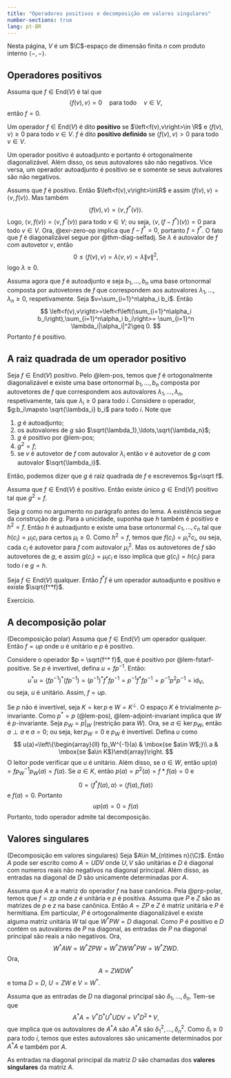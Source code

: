 ```yaml
--- 
title: "Operadores positivos e decomposição em valores singulares"
number-sections: true
lang: pt-BR
--- 
```


Nesta página, $V$ é um $\C$-espaço de dimensão finita $n$ com produto interno $\left<-,-\right>$.

## Operadores positivos

:::{#exr-zero-op}
Assuma que $f\in\mbox{End}(V)$ é tal que 
$$
\left<f(v),v\right>=0\quad\mbox{para todo}\quad v\in V,
$$
então $f=0$. 
:::

:::{#def-}
Um operador $f\in\mbox{End}(V)$ é dito **positivo** se $\left<f(v),v\right>\in \R$ e $\left<f(v),v\right>\geq 0$ para todo $v\in V$.
$f$ é dito **positivo definido** se $\left<f(v),v\right>> 0$ para todo $v\in V$. 
:::

:::{#lem-pos}
Um operador positivo é autoadjunto e portanto é ortogonalmente diagonalizável. Além disso, os seus autovalores são não negativos. 
Vice versa, um operador autoadjunto é positivo se e somente se seus autvalores são não negativos. 
:::

:::{.proof}
Assums que $f$ é positivo. Então $\left<f(v),v\right>\in\R$ e assim $\left<f(v),v\right>=\left<v,f(v)\right>$. Mas também 
$$
\left<f(v),v\right>=\left<v,f^*(v)\right>.
$$
Logo, $\left<v,f(v)\right>=\left<v,f^*(v)\right>$ para todo $v\in V$; ou seja, $\left<v,(f-f^*)(v)\right>=0$ para todo $v\in V$. Ora, @exr-zero-op implica que 
$f-f^*=0$, portanto $f=f^*$. O fato que $f$ é diagonalizável segue por @thm-diag-selfadj. Se $\lambda$ é autovalor de $f$ com autovetor $v$, então 
$$
0\leq \left<f(v),v\right>=\lambda\left<v,v\right>=\lambda\|v\|^2,
$$
logo $\lambda \geq 0$. 

Assuma agora que $f$ é autoadjunto e seja $b_1,\ldots,b_n$ uma base ortonormal composta por autovetores de $f$ que correspondem aos 
autovalores $\lambda_1,\ldots,\lambda_n\geq 0$, respetivamente. Seja $v=\sum_{i=1}^n\alpha_i b_i$. Então 
$$
\left<f(v),v\right>=\left<f\left(\sum_{i=1}^n\alpha_i b_i\right),\sum_{i=1}^n\alpha_i b_i\right>=
\sum_{i=1}^n \lambda_i|\alpha_i|^2\geq 0.
$$ 
Portanto $f$ é positivo. 
:::

## A raiz quadrada de um operador positivo

Seja $f\in\mbox{End}(V)$ positivo. Pelo @lem-pos, temos que $f$ é ortogonalmente diagonalizável e existe uma base ortonormal 
$b_1,\ldots,b_n$ composta por autovetores de $f$ que correspondem aos autovalores $\lambda_1,\ldots,\lambda_n$, respetivamente, 
tais que $\lambda_i\geq 0$ para todo $i$. Considere o operador, $g:b_i\mapsto \sqrt{\lambda_i} b_i$ para todo $i$. Note que 

1. $g$ é autoadjunto;
2. os autovalores de $g$ são $\sqrt{\lambda_1},\ldots,\sqrt{\lambda_n}$;
3. $g$ é positivo por @lem-pos;
4. $g^2=f$;
5. se $v$ é autovetor de $f$ com autovalor $\lambda_i$ então $v$ é autovetor de $g$ com autovalor $\sqrt{\lambda_i}$. 

Então, podemos dizer que $g$ é raiz quadrada de $f$ e escrevemos $g=\sqrt f$. 

:::{#lem-}
Assuma que $f\in\mbox{End}(V)$ é positivo. Então existe único $g\in\mbox{End}(V)$ positivo tal que $g^2=f$. 
:::

:::{.proof}
Seja $g$ como no argumento no parágrafo antes do lema. 
A existência segue da construção de $g$. Para a unicidade, suponha que $h$ também é positivo e $h^2 = f$. Então $h$ é autoadjunto 
e existe uma base ortonormal $c_1,\ldots,c_n$  tal que $h(c_i) = \mu_i c_i$ para certos $\mu_i \geq 0$. Como $h^2=f$, temos que 
$f(c_i)=\mu_i^2 c_i$, ou seja, cada $c_i$ é autovetor para $f$ com autovalor $\mu_i^2$. Mas os autovetores de $f$ são autovetores de $g$, e assim 
$g(c_i)=\mu_ic_i$ e isso implica que $g(c_i)=h(c_i)$ para todo $i$ e $g=h$. 
:::

:::{#lem-fstarf-positive}
Seja $f\in \mbox{End}(V)$ qualquer. Então $f^* f$ é um operador autoadjunto e positivo e existe $\sqrt{f^*f}$.  
:::
:::{.proof}
Exercício.
:::

## A decomposição polar

:::{#prp-polar}
(Decomposição polar)
Assuma que $f\in\mbox{End}(V)$ um operador qualquer. Então $f=u p$ onde $u$ é unitário e $p$ é positivo. 
:::

:::{.proof}
Considere o operador $p = \sqrt{f^* f}$, que é positivo por @lem-fstarf-positive. Se $p$ é invertível, defina $u = f p^{-1}$. Então:
$$
u^* u = (f p^{-1})^* (f p^{-1}) = (p^{-1})^* f^* f p^{-1} = p^{-1} f^* f p^{-1} = p^{-1} p^2 p^{-1} = \mbox{id}_V,
$$
ou seja, $u$ é unitário. Assim, $f = u p$.

Se $p$ não é invertível, seja $K=\ker p$ e $W=K^\perp$. O espaço $K$ é trivialmente $p$-invariante. 
Como $p^*=p$ (@lem-pos), @lem-adjoint-invariant implica que $W$ é $p$-invariante. Seja $p_W=p|_W$ 
(restrição para $W$). Ora, se $a\in\ker p_W$, então $a\perp a$ e $a=0$; ou seja, $\ker p_W=0$ e $p_W$ é invertível. 
Defina $u$ como 
$$
u(a)=\left\{\begin{array}{ll}
            fp_W^{-1}(a) & \mbox{se $a\in W$;}\\
            a & \mbox{se $a\in K$}\end{array}\right.
$$
O leitor pode verificar que $u$ é unitário. Além disso, se $a\in W$, então 
$up(a)=fp_W^{-1}p_W(a)=f(a)$. Se $a\in K$, então $p(a)=p^2(a)=f*f(a)=0$ e 
$$
0=\left<f^*f(a),a\right>=\left<f(a),f(a)\right>
$$
e $f(a)=0$. Portanto 
$$
up(a)=0=f(a)
$$
Portanto, todo operador admite tal decomposição.
:::

## Valores singulares

:::{#thm-}
(Decomposição em valores singulares)
Seja $A\in M_{n\times n}(\C)$. Então $A$ pode ser escrito como $A=UDV$ onde $U,V$ são unitárias e $D$ é diagonal com numeros reais não negativos na diagonal principal.
Além disso, as entradas na diagonal de $D$ são unicamente determinadas por $A$. 
:::

:::{.proof}
Assuma que $A$ e a matriz do operador $f$ na base canônica. Pela @prp-polar, temos que $f=z p$ onde $z$ é unitária e 
$p$ é positiva. Assuma que $P$ e $Z$ são as matrizes de $p$ e $z$ na base canônica. Então $A=ZP$ e 
$Z$ é matriz unitária e $P$ é hermitiana. Em particular, $P$ é ortogonalmente diagonalizável e existe alguma matriz unitária 
$W$ tal que $W^*PW=D$ diagonal. Como $P$ é positivo e $D$ contém os autovalores de $P$ na diagonal, as entradas de $P$ na diagonal principal são 
reais a não negativos. Ora,
$$
W^*AW=W^*ZPW=W^*ZWW^*PW=W^*ZWD.
$$
Ora, 
$$
A=ZWDW^*
$$
e toma $D=D$, $U=ZW$ e $V=W^*$. 

Assuma que as entradas de $D$ na diagonal principal são $\delta_1,\ldots,\delta_n$. Tem-se que 
$$
A^*A=V^*D^*U^*UDV=V^*D^2*V,
$$ 
que implica que os autovalores de $A^*A$ são $A^*A$ são $\delta_1^2,\ldots,\delta_n^2$. Como $\delta_i\geq 0$ para todo $i$, temos que 
estes autovalores são unicamente determinados por $A^*A$ e também por $A$. 
::: 

:::{#def-}
As entradas na diagonal principal da matriz $D$ são chamadas dos **valores singulares** da matriz $A$.
:::
